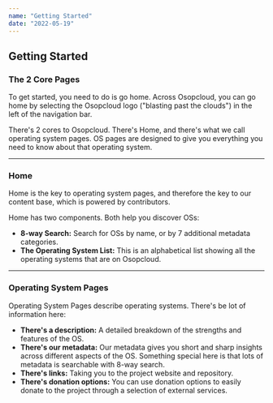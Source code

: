 ```yaml
---
name: "Getting Started"
date: "2022-05-19"
---
```


## Getting Started

### The 2 Core Pages

To get started, you need to do is go home. Across Osopcloud, you can go home by selecting the Osopcloud logo ("blasting past the clouds") in the left of the navigation bar.

There's 2 cores to Osopcloud. There's Home, and there's what we call operating system pages. OS pages are designed to give you everything you need to know about that operating system.

---

### Home

Home is the key to operating system pages, and therefore the key to our content base, which is powered by contributors.

Home has two components. Both help you discover OSs:

- **8-way Search:** Search for OSs by name, or by 7 additional metadata categories.
- **The Operating System List:** This is an alphabetical list showing all the operating systems that are on Osopcloud.

---

### Operating System Pages

Operating System Pages describe operating systems. There's be lot of information here:

- **There's a description:** A detailed breakdown of the strengths and features of the OS.
- **There's our metadata:** Our metadata gives you short and sharp insights across different aspects of the OS. Something special here is that lots of metadata is searchable with 8-way search.
- **There's links:** Taking you to the project website and repository.
- **There's donation options:** You can use donation options to easily donate to the project through a selection of external services.
